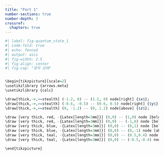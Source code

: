 ```yaml
---
title: "Part 1"
number-sections: true
number-depth: 3
crossref:
  chapters: true
---
```



```r
#| label: fig-quantum_state_1
#| code-fold: true
#| echo: fenced
#| output: asis
#| fig-width: 2.5
#| fig-align: center
#| fig-cap: "양자 상태"


\begin{tikzpicture}[scale=2]
\usetikzlibrary {arrows.meta}
\usetikzlibrary {calc}

\draw[thick,->,>=stealth] (-1.2, 0) -- (1.2, 0) node[right] {$x$};
\draw[thick,->,>=stealth] (-0.6, -0.5) -- (0.6, 0.5) node[right] {$y$};
\draw[thick,->,>=stealth] (0, -1.2) -- (0, 1.2) node[above] {$z$};

\draw [very thick, red, -{Latex[length=3mm]}] (0,0) -- (1,0) node [below left, black] {$|r\rangle$};
\draw [very thick, red, -{Latex[length=3mm]}] (0,0) -- (-1,0) node [below right, black] {$|l\rangle$};
\draw [very thick, blue, -{Latex[length=3mm]}] (0,0) -- (0,1) node [below right, black] {$|u\rangle$};
\draw [very thick, blue, -{Latex[length=3mm]}] (0,0) -- (0,-1) node [above right, black] {$|d\rangle$};
\draw [very thick, teal, -{Latex[length=3mm]}] (0,0) -- (0.5,0.4) node [left, black] {$|i\rangle$};
\draw [very thick, teal, -{Latex[length=3mm]}] (0,0) -- (-0.5,-0.4) node [below right, black] {$|o\rangle$};

\end{tikzpicture}
```